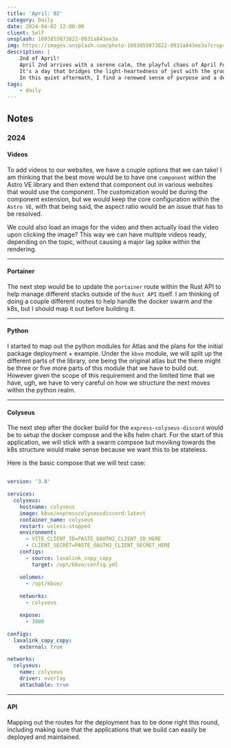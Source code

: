 ```yaml
---
title: 'April: 02'
category: Daily
date: 2024-04-02 12:00:00
client: Self
unsplash: 1603855873822-0931a843ee3a
img: https://images.unsplash.com/photo-1603855873822-0931a843ee3a?crop=entropy&cs=srgb&fm=jpg&ixid=MnwzNjM5Nzd8MHwxfHJhbmRvbXx8fHx8fHx8fDE2ODE3NDg2ODY&ixlib=rb-4.0.3&q=85
description: |
    2nd of April!
    April 2nd arrives with a serene calm, the playful chaos of April Fool's Day having retreated into memory, leaving behind a day for reflection and the ordinary pace of life.
    It's a day that bridges the light-heartedness of jest with the groundedness of routine, reminding us of life's delicate balance between joy and duty. 
    In this quiet aftermath, I find a renewed sense of purpose and a deeper appreciation for the unexpected moments of laughter and the comforting rhythm of the everyday.
tags:
    - daily
---
```





<MDXJS>

## Notes

</MDXJS>

<MDXJS>

### 2024

<MDXJS>

#### Videos

To add videos to our websites, we have a couple options that we can take!
I am thinking that the best move would be to have one `component` within the Astro VE library and then extend that component out in various websites that would use the component.
The customization would be during the component extension, but we would keep the core configuration within the `Astro VE`, with that being said, the aspect ratio would be an issue that has to be resolved.

We could also load an image for the video and then actually load the video upon clicking the image? This way we can have multiple videos ready, depending on the topic, without causing a major lag spike within the rendering.

</MDXJS>

---

<MDXJS>

#### Portainer

The next step would be to update the `portainer` route within the Rust API to help manage different stacks outside of the `Rust API` itself.
I am thinking of doing a couple different routes to help handle the docker swarm and the k8s, but I should map it out before building it.

</MDXJS>

---

<MDXJS>

#### Python

I started to map out the python modules for Atlas and the plans for the initial package deployment + example.
Under the `kbve` module, we will split up the different parts of the library, one being the original atlas but the there might be three or five more parts of this module that we have to build out.
However given the scope of this requirement and the limited time that we have, ugh, we have to very careful on how we structure the next moves within the python realm.

</MDXJS>

---

<MDXJS>

#### Colyseus

The next step after the docker build for the `express-colyseus-discord` would be to setup the docker compose and the k8s helm chart.
For the start of this application, we will stick with a swarm compsoe but movikng towards the k8s structure would make sense because we want this to be stateless.

Here is the basic compose that we will test case:

```yml

version: '3.8'

services:
  colyseus:
    hostname: colyseus
    image: kbve/expresscolyseusdiscord:latest
    container_name: colyseus
    restart: unless-stopped
    environment:
      - VITE_CLIENT_ID=PASTE_OAUTH2_CLIENT_ID_HERE
      - CLIENT_SECRET=PASTE_OAUTH2_CLIENT_SECRET_HERE
    configs:
      - source: lavalink_copy_copy
        target: /opt/kbve/config.yml

    volumes:
      - /opt/kbve/
    
    networks:
      - colyseus

    expose:
      - 3000

configs:
  lavalink_copy_copy:
    external: true

networks:
  colyseus:
    name: colyseus
    driver: overlay
    attachable: true

```


</MDXJS>

---

<MDXJS>

#### API

Mapping out the routes for the deployment has to be done right this round, including making sure that the applications that we build can easily be deployed and maintained.


</MDXJS>

</MDXJS>